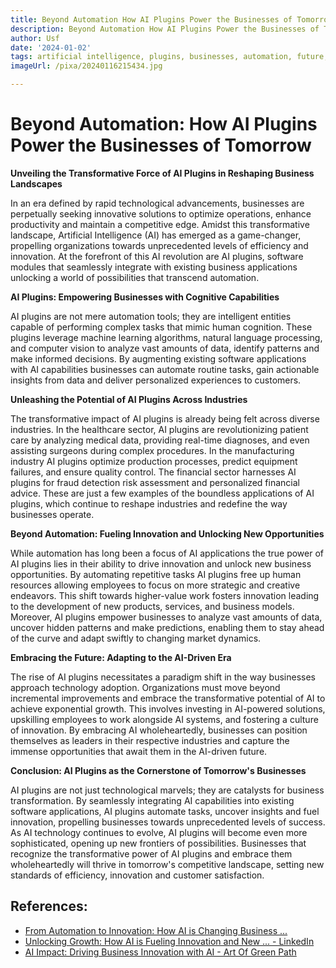 ```yaml
---
title: Beyond Automation How AI Plugins Power the Businesses of Tomorrow
description: Beyond Automation How AI Plugins Power the Businesses of Tomorrow
author: Usf
date: '2024-01-02'
tags: artificial intelligence, plugins, businesses, automation, future, technology
imageUrl: /pixa/20240116215434.jpg

---
```

# Beyond Automation: How AI Plugins Power the Businesses of Tomorrow

**Unveiling the Transformative Force of AI Plugins in Reshaping Business Landscapes**

In an era defined  by rapid technological advancements, businesses are perpetually seeking innovative solutions to optimize operations, enhance productivity and maintain a competitive edge.  Amidst this transformative  landscape, Artificial Intelligence (AI)  has emerged as a game-changer, propelling organizations towards unprecedented levels of efficiency and innovation.  At the  forefront of this AI revolution are AI plugins, software modules that  seamlessly  integrate with  existing business applications unlocking a world of possibilities that transcend automation.

**AI Plugins: Empowering Businesses  with Cognitive Capabilities**

AI plugins are not mere automation tools; they are intelligent entities capable of  performing complex tasks that mimic human cognition. These plugins leverage machine learning algorithms, natural  language processing, and  computer  vision to analyze vast amounts of data, identify patterns and make informed decisions. By augmenting existing software applications with  AI capabilities businesses can automate routine tasks, gain actionable  insights from data and deliver personalized experiences to  customers.

**Unleashing the Potential of AI Plugins Across Industries**

The transformative impact of AI plugins is  already being felt across diverse industries. In the healthcare sector, AI plugins are revolutionizing patient care by  analyzing  medical data, providing real-time diagnoses,  and even assisting surgeons during complex procedures. In the manufacturing industry  AI plugins  optimize production processes, predict equipment failures,  and ensure quality control. The financial sector harnesses AI plugins for fraud detection risk assessment and personalized financial advice. These are just a few examples of the boundless applications of  AI plugins, which continue  to reshape industries and redefine the way businesses operate.

**Beyond Automation:  Fueling Innovation and Unlocking  New  Opportunities**

While automation has long been a focus of AI applications the true power of AI  plugins lies in their ability to drive innovation and unlock new business opportunities. By automating repetitive tasks AI plugins free up human resources allowing employees to focus on more strategic and creative endeavors. This shift  towards higher-value work fosters  innovation leading to the development of new products, services,  and business models. Moreover, AI plugins empower businesses to analyze vast  amounts of data, uncover hidden patterns and make predictions, enabling them to stay ahead of the curve and adapt swiftly  to changing market dynamics.

**Embracing the Future: Adapting to the AI-Driven Era**

The rise of AI plugins necessitates a paradigm shift in the way businesses  approach technology adoption. Organizations must move  beyond incremental improvements and embrace the transformative potential of AI to achieve exponential growth. This involves investing in AI-powered solutions, upskilling  employees to work  alongside AI systems, and fostering a culture of innovation.  By embracing AI wholeheartedly, businesses can position themselves as leaders  in their respective industries and capture the immense opportunities that await them in the AI-driven future.

**Conclusion: AI Plugins as the Cornerstone  of Tomorrow's  Businesses**

AI plugins are not just technological marvels; they are catalysts for business transformation. By seamlessly integrating  AI capabilities  into existing software applications, AI  plugins automate tasks, uncover insights and  fuel innovation, propelling businesses towards unprecedented levels of success. As AI technology continues  to evolve, AI plugins will become even more sophisticated, opening up new frontiers of possibilities. Businesses  that recognize the transformative power of AI plugins  and embrace them wholeheartedly will thrive in tomorrow's competitive  landscape, setting new  standards of efficiency,  innovation and  customer satisfaction.

## References:
- [From Automation to Innovation: How AI is Changing Business ...](https://www.linkedin.com/pulse/from-automation-innovation-how-ai-changing-business-dynamics-errico)
- [Unlocking Growth: How AI is Fueling Innovation and New ... - LinkedIn](https://www.linkedin.com/pulse/unlocking-growth-how-ai-fueling-innovation-new-opportunities)
- [AI Impact: Driving Business Innovation with AI - Art Of Green Path](https://artofgreenpath.com/ai-business-innovation/)
